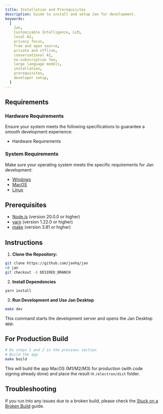 ```yaml
---
title: Installation and Prerequisites
description: Guide to install and setup Jan for development.
keywords:
  [
    Jan,
    Customizable Intelligence, LLM,
    local AI,
    privacy focus,
    free and open source,
    private and offline,
    conversational AI,
    no-subscription fee,
    large language models,
    installation,
    prerequisites,
    developer setup,
  ]
---
```


## Requirements

### Hardware Requirements

Ensure your system meets the following specifications to guarantee a smooth development experience:

- Hardware Requirements

### System Requirements

Make sure your operating system meets the specific requirements for Jan development:

- [Windows](../../install/windows/#system-requirements)
- [MacOS](../../install/mac/#system-requirements)
- [Linux](../../install/linux/#system-requirements)

## Prerequisites

- [Node.js](https://nodejs.org/en/) (version 20.0.0 or higher)
- [yarn](https://yarnpkg.com/) (version 1.22.0 or higher)
- [make](https://www.gnu.org/software/make/) (version 3.81 or higher)

## Instructions

1. **Clone the Repository:**

```bash
git clone https://github.com/janhq/jan
cd jan
git checkout -b DESIRED_BRANCH
```

2. **Install Dependencies**

```bash
yarn install
```

3. **Run Development and Use Jan Desktop**

```bash
make dev
```

This command starts the development server and opens the Jan Desktop app.

## For Production Build

```bash
# Do steps 1 and 2 in the previous section
# Build the app
make build
```

This will build the app MacOS (M1/M2/M3) for production (with code signing already done) and place the result in `/electron/dist` folder.

## Troubleshooting

If you run into any issues due to a broken build, please check the [Stuck on a Broken Build](../../troubleshooting/stuck-on-broken-build) guide.
